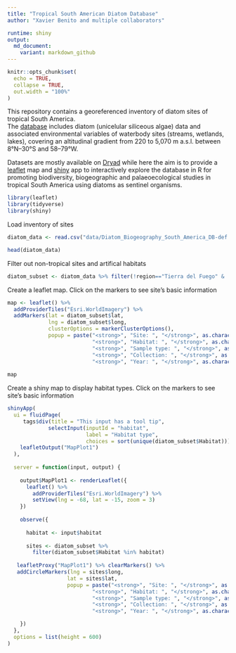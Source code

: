 ```yaml
---
title: "Tropical South American Diatom Database"
author: "Xavier Benito and multiple collaborators"

runtime: shiny
output:
  md_document:
    variant: markdown_github
---
```




```r
knitr::opts_chunk$set(
  echo = TRUE,
  collapse = TRUE,
  out.width = "100%"
)
```

This repository contains a georeferenced inventory of diatom sites of tropical South America.  
The [database](http://www.xavierbenito.com/bgsa/bgsa.html) includes diatom (unicelular siliceous algae) data and associated environmental variables of waterbody sites (streams, wetlands, lakes), covering an altitudinal gradient from 220 to 5,070 m a.s.l. between 8°N–30°S and 58–79°W.

Datasets are mostly available on [Dryad](https://datadryad.org/resource/doi:10.5061/dryad.ck7pt) while here the aim is to provide a [leaflet](https://rstudio.github.io/leaflet/) map and [shiny](http://shiny.rstudio.com) app to interactively explore the database in R for promoting biodiversity, biogeographic and palaeoecological studies in tropical South America using diatoms as sentinel organisms.

```r
library(leaflet)
library(tidyverse)
library(shiny)
```

Load inventory of sites
```r
diatom_data <- read.csv("data/Diatom_Biogeography_South_America_DB-def.csv", stringsAsFactors = FALSE)

head(diatom_data)
```

Filter out non-tropical sites and artifical habitats
```r
diatom_subset <- diatom_data %>% filter(!region=="Tierra del Fuego" & !Habitat=="channel")

```

Create a leaflet map. Click on the markers to see site's basic information
```r
map <- leaflet() %>% 
  addProviderTiles("Esri.WorldImagery") %>% 
  addMarkers(lat = diatom_subset$lat, 
             lng = diatom_subset$long,
             clusterOptions = markerClusterOptions(),
             popup = paste("<strong>", "Site: ", "</strong>", as.character(diatom_subset$SiteName), "<br>",
                           "<strong>", "Habitat: ", "</strong>", as.character(diatom_subset$Habitat), "<br>",
                           "<strong>", "Sample type: ", "</strong>", as.character(diatom_subset$SampleType), "<br>",
                           "<strong>", "Collection: ", "</strong>", as.character(diatom_subset$Collection), "<br>",
                           "<strong>", "Year: ", "</strong>", as.character(diatom_subset$Year)))
                           
map 
```

Create a shiny map to display habitat types. Click on the markers to see site's basic information

```r
shinyApp(
  ui = fluidPage(
     tags$div(title = "This input has a tool tip",
             selectInput(inputId = "habitat", 
                         label = "Habitat type", 
                         choices = sort(unique(diatom_subset$Habitat)))),
    leafletOutput("MapPlot1")
  ),
  
  server = function(input, output) {
    
    output$MapPlot1 <- renderLeaflet({
      leaflet() %>% 
        addProviderTiles("Esri.WorldImagery") %>% 
        setView(lng = -68, lat = -15, zoom = 3)
    })
    
    observe({
      
      habitat <- input$habitat
      
      sites <- diatom_subset %>% 
        filter(diatom_subset$Habitat %in% habitat)
      
   leafletProxy("MapPlot1") %>% clearMarkers() %>% 
   addCircleMarkers(lng = sites$long,
                   lat = sites$lat,
                   popup = paste("<strong>", "Site: ", "</strong>", as.character(sites$SiteName), "<br>",
                           "<strong>", "Habitat: ", "</strong>", as.character(sites$Habitat), "<br>",
                           "<strong>", "Sample type: ", "</strong>", as.character(sites$SampleType), "<br>",
                           "<strong>", "Collection: ", "</strong>", as.character(sites$Collection), "<br>",
                           "<strong>", "Year: ", "</strong>", as.character(sites$Year)))

    })
  },
  options = list(height = 600)
)


```

